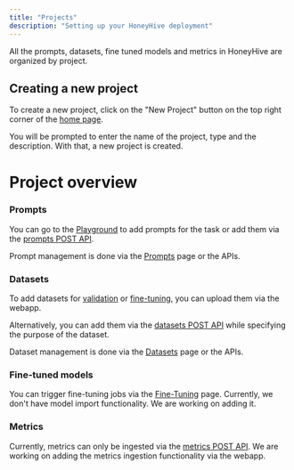 ```yaml
---
title: "Projects"
description: "Setting up your HoneyHive deployment"
---
```


All the prompts, datasets, fine tuned models and metrics in HoneyHive are organized by project.

## Creating a new project

To create a new project, click on the "New Project" button on the top right corner of the [home page](https://app.honeyhive.ai/).

You will be prompted to enter the name of the project, type and the description. With that, a new project is created.

# Project overview

### Prompts

You can go to the [Playground](https://app.honeyhive.ai/playground) to add prompts for the task or add them via the [prompts POST API](/api-reference/prompts/post).

Prompt management is done via the [Prompts](https://app.honeyhive.ai/prompts) page or the APIs.

### Datasets

To add datasets for [validation](https://app.honeyhive.ai/datasets/validation) or [fine-tuning](https://app.honeyhive.ai/datasets/finetuning), you can upload them via the webapp.

Alternatively, you can add them via the [datasets POST API](/api-reference/datasets/post) while specifying the purpose of the dataset.

Dataset management is done via the [Datasets](https://app.honeyhive.ai/datasets) page or the APIs.

### Fine-tuned models

You can trigger fine-tuning jobs via the [Fine-Tuning](https://app.honeyhive.ai/fine-tuning) page.
Currently, we don't have model import functionality. We are working on adding it.

### Metrics

Currently, metrics can only be ingested via the [metrics POST API](/api-reference/metrics/post). 
We are working on adding the metrics ingestion functionality via the webapp.